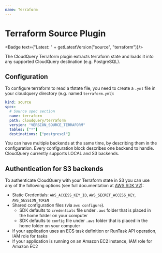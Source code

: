 ```yaml
---
name: Terraform
---
```

# Terraform Source Plugin


<Badge text={"Latest: " + getLatestVersion("source", "terraform")}/>

The CloudQuery Terraform plugin extracts terraform state and loads it into any supported CloudQuery destination (e.g. PostgreSQL).

## Configuration

To configure terraform to read a tfstate file, you need to create a `.yml` file in your cloudquery directory (e.g. named `terraform.yml`):

```yaml copy
kind: source
spec:
  # Source spec section
  name: terraform
  path: cloudquery/terraform
  version: "VERSION_SOURCE_TERRAFORM"
  tables: ["*"]
  destinations: ["postgresql"]
```

You can have multiple backends at the same time, by describing them in the configuration. Every configuration block describes one backend to handle.
CloudQuery currently supports LOCAL and S3 backends.

## Authentication for S3 backends

To authenticate CloudQuery with your Terraform state in S3 you can use any of the following options (see full documentation at [AWS SDK V2](https://aws.github.io/aws-sdk-go-v2/docs/configuring-sdk/#specifying-credentials)):

- Static Credentials: `AWS_ACCESS_KEY_ID`, `AWS_SECRET_ACCESS_KEY`, `AWS_SESSION_TOKEN`
- Shared configuration files (via `aws configure`).
  - SDK defaults to `credentials` file under `.aws` folder that is placed in the home folder on your computer
  - SDK defaults to `config` file under `.aws` folder that is placed in the home folder on your computer
- If your application uses an ECS task definition or RunTask API operation, IAM role for tasks
- If your application is running on an Amazon EC2 instance, IAM role for Amazon EC2